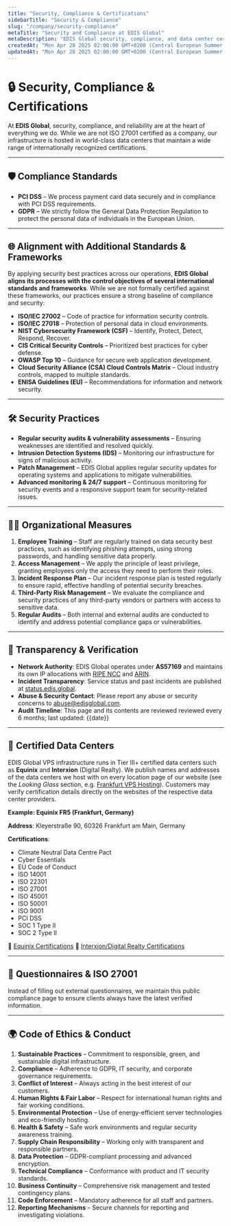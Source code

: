 ```yaml
---
title: "Security, Compliance & Certifications"
sidebarTitle: "Security & Compliance"
slug: "/company/security-compliance"
metaTitle: "Security and Compliance at EDIS Global"
metaDescription: "EDIS Global security, compliance, and data center certifications. PCI DSS, GDPR, and world-class Equinix & Interxion facilities."
createdAt: "Mon Apr 28 2025 02:00:00 GMT+0200 (Central European Summer Time)"
updatedAt: "Mon Apr 28 2025 02:00:00 GMT+0200 (Central European Summer Time)"
---
```


# 🔒 Security, Compliance & Certifications

At **EDIS Global**, security, compliance, and reliability are at the heart of everything we do.
While we are not ISO 27001 certified as a company, our infrastructure is hosted in world-class data centers that maintain a wide range of internationally recognized certifications.

---

## 🛡️ Compliance Standards

- **PCI DSS** – We process payment card data securely and in compliance with PCI DSS requirements.
- **GDPR** – We strictly follow the General Data Protection Regulation to protect the personal data of individuals in the European Union.

---

## 🌐 Alignment with Additional Standards & Frameworks

By applying security best practices across our operations, **EDIS Global aligns its processes with the control objectives of several international standards and frameworks**. While we are not formally certified against these frameworks, our practices ensure a strong baseline of compliance and security:

- **ISO/IEC 27002** – Code of practice for information security controls.
- **ISO/IEC 27018** – Protection of personal data in cloud environments.
- **NIST Cybersecurity Framework (CSF)** – Identify, Protect, Detect, Respond, Recover.
- **CIS Critical Security Controls** – Prioritized best practices for cyber defense.
- **OWASP Top 10** – Guidance for secure web application development.
- **Cloud Security Alliance (CSA) Cloud Controls Matrix** – Cloud industry controls, mapped to multiple standards.
- **ENISA Guidelines (EU)** – Recommendations for information and network security.

---

## 🛠 Security Practices

- **Regular security audits & vulnerability assessments** – Ensuring weaknesses are identified and resolved quickly.
- **Intrusion Detection Systems (IDS)** – Monitoring our infrastructure for signs of malicious activity.
- **Patch Management** – EDIS Global applies regular security updates for operating systems and applications to mitigate vulnerabilities.
- **Advanced monitoring & 24/7 support** – Continuous monitoring for security events and a responsive support team for security-related issues.

---

## 👩‍💻 Organizational Measures

1. **Employee Training** – Staff are regularly trained on data security best practices, such as identifying phishing attempts, using strong passwords, and handling sensitive data properly.
2. **Access Management** – We apply the principle of least privilege, granting employees only the access they need to perform their roles.
3. **Incident Response Plan** – Our incident response plan is tested regularly to ensure rapid, effective handling of potential security breaches.
4. **Third-Party Risk Management** – We evaluate the compliance and security practices of any third-party vendors or partners with access to sensitive data.
5. **Regular Audits** – Both internal and external audits are conducted to identify and address potential compliance gaps or vulnerabilities.

---

## 🔎 Transparency & Verification

- **Network Authority**: EDIS Global operates under **AS57169** and maintains its own IP allocations with [RIPE NCC](https://www.ripe.net/membership/indices/data/at.edis.html) and [ARIN](https://search.arin.net/rdap/?query=EGL-51).
- **Incident Transparency**: Service status and past incidents are published at [status.edis.global](http://status.edis.global).
- **Abuse & Security Contact**: Please report any abuse or security concerns to [abuse@edisglobal.com](mailto:abuse@edisglobal.com).
- **Audit Timeline**: This page and its contents are reviewed reviewed every 6 months; last updated: {{date}}

---

## 🏢 Certified Data Centers

EDIS Global VPS infrastructure runs in Tier III+ certified data centers such as **Equinix** and **Interxion** (Digital Realty). We publish names and addresses of the data centers we host with on every location page of our website (see the _Looking Glass_ section, e.g. [Frankfurt VPS Hosting](https://www.edisglobal.com/vps-hosting/germany-frankfurt#looking-glass)). Customers may verify certification details directly on the websites of the respective data center providers.

**Example: Equinix FR5 (Frankfurt, Germany)**

**Address**: Kleyerstraße 90, 60326 Frankfurt am Main, Germany

**Certifications**:

- Climate Neutral Data Centre Pact
- Cyber Essentials
- EU Code of Conduct
- ISO 14001
- ISO 22301
- ISO 27001
- ISO 45001
- ISO 50001
- ISO 9001
- PCI DSS
- SOC 1 Type II
- SOC 2 Type II

🔗 [Equinix Certifications](https://www.equinix.com/data-centers/design/standards-compliance)
🔗 [Interxion/Digital Realty Certifications](https://www.digitalrealty.com/data-centers/design/certifications-compliance)

---

## 📑 Questionnaires & ISO 27001

Instead of filling out external questionnaires, we maintain this public compliance page to ensure clients always have the latest verified information.

---

## 🌍 Code of Ethics & Conduct

 1. **Sustainable Practices** – Commitment to responsible, green, and sustainable digital infrastructure.
 2. **Compliance** – Adherence to GDPR, IT security, and corporate governance requirements.
 3. **Conflict of Interest** – Always acting in the best interest of our customers.
 4. **Human Rights & Fair Labor** – Respect for international human rights and fair working conditions.
 5. **Environmental Protection** – Use of energy-efficient server technologies and eco-friendly hosting.
 6. **Health & Safety** – Safe work environments and regular security awareness training.
 7. **Supply Chain Responsibility** – Working only with transparent and responsible partners.
 8. **Data Protection** – GDPR-compliant processing and advanced encryption.
 9. **Technical Compliance** – Conformance with product and IT security standards.
10. **Business Continuity** – Comprehensive risk management and tested contingency plans.
11. **Code Enforcement** – Mandatory adherence for all staff and partners.
12. **Reporting Mechanisms** – Secure channels for reporting and investigating violations.
